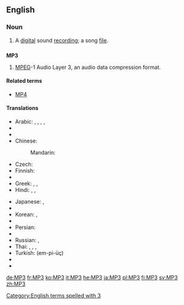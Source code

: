 ==English==
{{wikipedia}}

===Noun===
{{en-noun}}

# A [[digital]] sound [[recording]]; a song [[file]].

==={{initialism-old|en}}===
'''MP3'''

# {{context|computing|audio|software|lang=en}} [[MPEG]]-1 Audio Layer 3, an audio data compression format.

====Related terms====
* [[MP4]]

====Translations====
{{trans-top|MPEG Layer 3}}
* Arabic: {{t-|ar|إم بي ثري|m|tr='em bii thrii}}, {{t-|ar|إم بي 3|m|tr='em bii thrii, 'em bii thalaatha}}, {{t-|ar|إم بي ٣|m|tr='em bii thrii, 'em bii thalaatha}}, {{t-|ar|MP3|m|tr='em bii thrii, 'em bii thalaatha|sc=Latn}}, {{t-|ar|إم بي ثلاثة|m|tr='em bii thalaatha}}
* {{trreq|hy}}
* {{trreq|my}}
* Chinese:
*: {{trreq|yue}}
*: Mandarin: {{t-|cmn|MP3|tr=MP-sān|sc=Latn}}
* Czech: {{t|cs|MP3|f}}
* Finnish: {{t+|fi|MP3}}
* {{trreq|ka}}
* Greek: {{t-|el|έμ-πι-θρί|tr=em-pi-thri}}, {{t-|el|έμ-πι-τρία|tr=em-pi-tría}}, {{t-|el|MP3|tr=em-pi-tría|sc=Latn}}
* Hindi: {{t-|hi|एम् पी ३|tr=ēm pī tīn}}, {{t-|hi|एम् पी थ्री|tr=ēm pī thrī}}, {{t-|hi|MP3|sc=Latn}}
{{trans-mid}}
* Japanese: {{t-|ja|エムピースリー|tr=emu-pī-surī}}, {{t+|ja|MP3|tr=emu-pī-surī|sc=Latn}}
* {{trreq|km}}
* Korean: {{t-|ko|엠피쓰리|tr=em-pi-sseuri|sc=Hang}}, {{t+|ko|MP3|tr=em-pi-sseuri|sc=Latn}}
* {{trreq|lo}}
* Persian: {{t-|fa|ام‌پی‌تری|tr=em-pi-teri|sc=fa-Arab}}
* {{trreq|pa}}
* Russian: {{t-|ru|эм-пи-три|m|tr=em-pi-trí}} {{qualifier|indeclinable}}, {{t-|ru|MP3|m|tr=em-pi-trí|sc=Latn}} {{qualifier|indeclinable}}
* Thai: {{t-|th|เอ็มพีสาม|tr=em pee săam}}, {{t-|th|เอ็มพี๓|tr=em pee săam}}, {{t-|th|เอ็มพี 3|tr=em pee săam}}, {{t-|th|MP3|sc=Latn}}
* Turkish: {{t-|tr|MP3}} (em-pi-üç)
* {{trreq|vi}}
* {{trreq|yo}}
{{trans-bottom}}

[[Category:English terms spelled with 3]]

[[de:MP3]]
[[fr:MP3]]
[[ko:MP3]]
[[it:MP3]]
[[he:MP3]]
[[ja:MP3]]
[[pl:MP3]]
[[fi:MP3]]
[[sv:MP3]]
[[zh:MP3]]